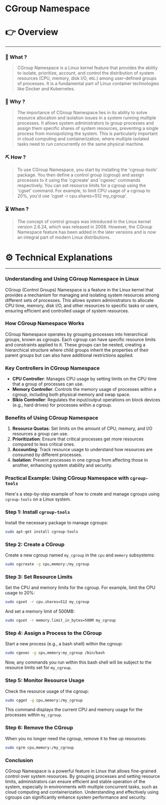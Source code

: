 # CGroup Namespace


# 👉 Overview

---

### 👀 What ?

> CGroup Namespace is a Linux kernel feature that provides the ability to isolate, prioritize, account, and control the distribution of system resources (CPU, memory, disk I/O, etc.) among user-defined groups of processes. It is a fundamental part of Linux container technologies like Docker and Kubernetes.
> 

### 🧐 Why ?

> The importance of CGroup Namespace lies in its ability to solve resource allocation and isolation issues in a system running multiple processes. It allows system administrators to group processes and assign them specific shares of system resources, preventing a single process from monopolizing the system. This is particularly important in cloud computing and containerization, where multiple isolated tasks need to run concurrently on the same physical machine.
> 

### ⛏️ How ?

> To use CGroup Namespace, you start by installing the 'cgroup-tools' package. You then define a control group (cgroup) and assign processes to it using the 'cgcreate' and 'cgexec' commands respectively. You can set resource limits for a cgroup using the 'cgset' command. For example, to limit CPU usage of a cgroup to 20%, you'd use 'cgset -r cpu.shares=512 my_cgroup'.
> 

### ⏳ When ?

> The concept of control groups was introduced in the Linux kernel version 2.6.24, which was released in 2008. However, the CGroup Namespace feature has been added in the later versions and is now an integral part of modern Linux distributions.
> 

# ⚙️ Technical Explanations

---

### Understanding and Using CGroup Namespace in Linux

CGroup (Control Groups) Namespace is a feature in the Linux kernel that provides a mechanism for managing and isolating system resources among different sets of processes. This allows system administrators to allocate CPU time, memory, disk I/O, and other resources to specific tasks or users, ensuring efficient and controlled usage of system resources.

### How CGroup Namespace Works

CGroup Namespace operates by grouping processes into hierarchical groups, known as cgroups. Each cgroup can have specific resource limits and constraints applied to it. These groups can be nested, creating a hierarchical structure where child groups inherit the properties of their parent groups but can also have additional restrictions applied.

### Key Controllers in CGroup Namespace

- **CPU Controller**: Manages CPU usage by setting limits on the CPU time that a group of processes can use.
- **Memory Controller**: Controls the memory usage of processes within a cgroup, including both physical memory and swap space.
- **Blkio Controller**: Regulates the input/output operations on block devices (e.g., hard drives) for processes within a cgroup.

### Benefits of Using CGroup Namespace

1. **Resource Quotas**: Set limits on the amount of CPU, memory, and I/O resources a group can use.
2. **Prioritization**: Ensure that critical processes get more resources compared to less critical ones.
3. **Accounting**: Track resource usage to understand how resources are consumed by different processes.
4. **Isolation**: Prevent processes in one cgroup from affecting those in another, enhancing system stability and security.

### Practical Example: Using CGroup Namespace with `cgroup-tools`

Here's a step-by-step example of how to create and manage cgroups using `cgroup-tools` on a Linux system.

### Step 1: Install `cgroup-tools`

Install the necessary package to manage cgroups:

```bash
sudo apt-get install cgroup-tools

```

### Step 2: Create a CGroup

Create a new cgroup named `my_cgroup` in the `cpu` and `memory` subsystems:

```bash
sudo cgcreate -g cpu,memory:/my_cgroup

```

### Step 3: Set Resource Limits

Set the CPU and memory limits for the cgroup. For example, limit the CPU usage to 20%:

```bash
sudo cgset -r cpu.shares=512 my_cgroup

```

And set a memory limit of 500MB:

```bash
sudo cgset -r memory.limit_in_bytes=500M my_cgroup

```

### Step 4: Assign a Process to the CGroup

Start a new process (e.g., a bash shell) within the cgroup:

```bash
sudo cgexec -g cpu,memory:my_cgroup /bin/bash

```

Now, any commands you run within this bash shell will be subject to the resource limits set for `my_cgroup`.

### Step 5: Monitor Resource Usage

Check the resource usage of the cgroup:

```bash
sudo cgget -g cpu,memory:/my_cgroup

```

This command displays the current CPU and memory usage for the processes within `my_cgroup`.

### Step 6: Remove the CGroup

When you no longer need the cgroup, remove it to free up resources:

```bash
sudo cgrm cpu,memory:/my_cgroup

```

### Conclusion

CGroup Namespace is a powerful feature in Linux that allows fine-grained control over system resources. By grouping processes and setting resource limits, administrators can ensure efficient and stable operation of the system, especially in environments with multiple concurrent tasks, such as cloud computing and containerization. Understanding and effectively using cgroups can significantly enhance system performance and security.

